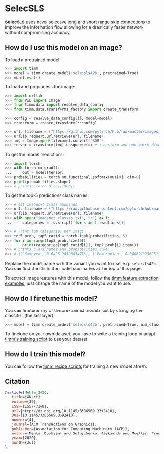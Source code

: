 # SelecSLS

**SelecSLS** uses novel selective long and short range skip connections to improve the information flow allowing for a drastically faster network without compromising accuracy.

## How do I use this model on an image?

To load a pretrained model:

```py
>>> import timm
>>> model = timm.create_model('selecsls42b', pretrained=True)
>>> model.eval()
```

To load and preprocess the image:

```py 
>>> import urllib
>>> from PIL import Image
>>> from timm.data import resolve_data_config
>>> from timm.data.transforms_factory import create_transform

>>> config = resolve_data_config({}, model=model)
>>> transform = create_transform(**config)

>>> url, filename = ("https://github.com/pytorch/hub/raw/master/images/dog.jpg", "dog.jpg")
>>> urllib.request.urlretrieve(url, filename)
>>> img = Image.open(filename).convert('RGB')
>>> tensor = transform(img).unsqueeze(0) # transform and add batch dimension
```

To get the model predictions:

```py
>>> import torch
>>> with torch.no_grad():
...     out = model(tensor)
>>> probabilities = torch.nn.functional.softmax(out[0], dim=0)
>>> print(probabilities.shape)
>>> # prints: torch.Size([1000])
```

To get the top-5 predictions class names:

```py
>>> # Get imagenet class mappings
>>> url, filename = ("https://raw.githubusercontent.com/pytorch/hub/master/imagenet_classes.txt", "imagenet_classes.txt")
>>> urllib.request.urlretrieve(url, filename) 
>>> with open("imagenet_classes.txt", "r") as f:
...     categories = [s.strip() for s in f.readlines()]

>>> # Print top categories per image
>>> top5_prob, top5_catid = torch.topk(probabilities, 5)
>>> for i in range(top5_prob.size(0)):
...     print(categories[top5_catid[i]], top5_prob[i].item())
>>> # prints class names and probabilities like:
>>> # [('Samoyed', 0.6425196528434753), ('Pomeranian', 0.04062102362513542), ('keeshond', 0.03186424449086189), ('white wolf', 0.01739676296710968), ('Eskimo dog', 0.011717947199940681)]
```

Replace the model name with the variant you want to use, e.g. `selecsls42b`. You can find the IDs in the model summaries at the top of this page.

To extract image features with this model, follow the [timm feature extraction examples](../feature_extraction), just change the name of the model you want to use.

## How do I finetune this model?

You can finetune any of the pre-trained models just by changing the classifier (the last layer).

```py
>>> model = timm.create_model('selecsls42b', pretrained=True, num_classes=NUM_FINETUNE_CLASSES)
```
To finetune on your own dataset, you have to write a training loop or adapt [timm's training
script](https://github.com/rwightman/pytorch-image-models/blob/master/train.py) to use your dataset.

## How do I train this model?

You can follow the [timm recipe scripts](../scripts) for training a new model afresh.

## Citation

```BibTeX
@article{Mehta_2020,
   title={XNect},
   volume={39},
   ISSN={1557-7368},
   url={http://dx.doi.org/10.1145/3386569.3392410},
   DOI={10.1145/3386569.3392410},
   number={4},
   journal={ACM Transactions on Graphics},
   publisher={Association for Computing Machinery (ACM)},
   author={Mehta, Dushyant and Sotnychenko, Oleksandr and Mueller, Franziska and Xu, Weipeng and Elgharib, Mohamed and Fua, Pascal and Seidel, Hans-Peter and Rhodin, Helge and Pons-Moll, Gerard and Theobalt, Christian},
   year={2020},
   month={Jul}
}
```

<!--
Type: model-index
Collections:
- Name: SelecSLS
  Paper:
    Title: 'XNect: Real-time Multi-Person 3D Motion Capture with a Single RGB Camera'
    URL: https://paperswithcode.com/paper/xnect-real-time-multi-person-3d-human-pose
Models:
- Name: selecsls42b
  In Collection: SelecSLS
  Metadata:
    FLOPs: 3824022528
    Parameters: 32460000
    File Size: 129948954
    Architecture:
    - Batch Normalization
    - Convolution
    - Dense Connections
    - Dropout
    - Global Average Pooling
    - ReLU
    - SelecSLS Block
    Tasks:
    - Image Classification
    Training Techniques:
    - Cosine Annealing
    - Random Erasing
    Training Data:
    - ImageNet
    ID: selecsls42b
    Crop Pct: '0.875'
    Image Size: '224'
    Interpolation: bicubic
  Code: https://github.com/rwightman/pytorch-image-models/blob/b9843f954b0457af2db4f9dea41a8538f51f5d78/timm/models/selecsls.py#L335
  Weights: https://github.com/rwightman/pytorch-image-models/releases/download/v0.1-selecsls/selecsls42b-8af30141.pth
  Results:
  - Task: Image Classification
    Dataset: ImageNet
    Metrics:
      Top 1 Accuracy: 77.18%
      Top 5 Accuracy: 93.39%
- Name: selecsls60
  In Collection: SelecSLS
  Metadata:
    FLOPs: 4610472600
    Parameters: 30670000
    File Size: 122839714
    Architecture:
    - Batch Normalization
    - Convolution
    - Dense Connections
    - Dropout
    - Global Average Pooling
    - ReLU
    - SelecSLS Block
    Tasks:
    - Image Classification
    Training Techniques:
    - Cosine Annealing
    - Random Erasing
    Training Data:
    - ImageNet
    ID: selecsls60
    Crop Pct: '0.875'
    Image Size: '224'
    Interpolation: bicubic
  Code: https://github.com/rwightman/pytorch-image-models/blob/b9843f954b0457af2db4f9dea41a8538f51f5d78/timm/models/selecsls.py#L342
  Weights: https://github.com/rwightman/pytorch-image-models/releases/download/v0.1-selecsls/selecsls60-bbf87526.pth
  Results:
  - Task: Image Classification
    Dataset: ImageNet
    Metrics:
      Top 1 Accuracy: 77.99%
      Top 5 Accuracy: 93.83%
- Name: selecsls60b
  In Collection: SelecSLS
  Metadata:
    FLOPs: 4657653144
    Parameters: 32770000
    File Size: 131252898
    Architecture:
    - Batch Normalization
    - Convolution
    - Dense Connections
    - Dropout
    - Global Average Pooling
    - ReLU
    - SelecSLS Block
    Tasks:
    - Image Classification
    Training Techniques:
    - Cosine Annealing
    - Random Erasing
    Training Data:
    - ImageNet
    ID: selecsls60b
    Crop Pct: '0.875'
    Image Size: '224'
    Interpolation: bicubic
  Code: https://github.com/rwightman/pytorch-image-models/blob/b9843f954b0457af2db4f9dea41a8538f51f5d78/timm/models/selecsls.py#L349
  Weights: https://github.com/rwightman/pytorch-image-models/releases/download/v0.1-selecsls/selecsls60b-94e619b5.pth
  Results:
  - Task: Image Classification
    Dataset: ImageNet
    Metrics:
      Top 1 Accuracy: 78.41%
      Top 5 Accuracy: 94.18%
-->